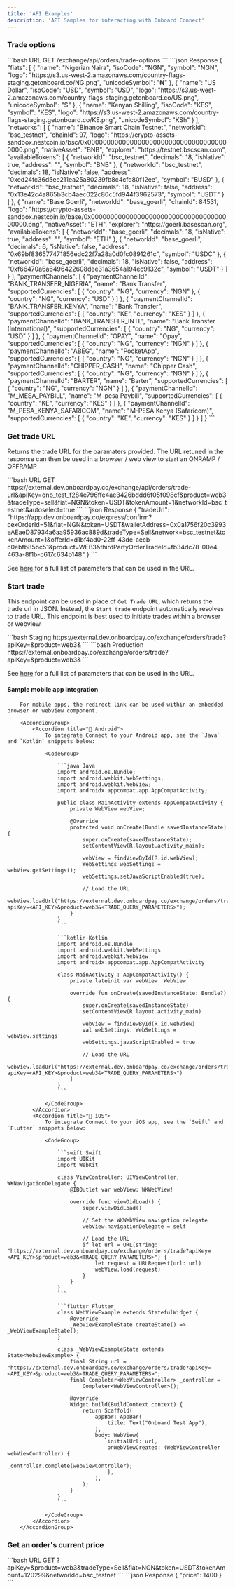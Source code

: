 ```yaml
---
title: 'API Examples'
description: 'API Samples for interacting with Onboard Connect'
---
```



### Trade options

<AccordionGroup>
    <Accordion title="Sample Request">
        ```bash URL
        GET /exchange/api/orders/trade-options
        ```
    </Accordion>
    <Accordion title="Sample Response">
        ```json Response
        {
            "fiats": [
                {
                    "name": "Nigerian Naira",
                    "isoCode": "NGN",
                    "symbol": "NGN",
                    "logo": "https://s3.us-west-2.amazonaws.com/country-flags-staging.getonboard.co/NG.png",
                    "unicodeSymbol": "₦"
                },
                {
                    "name": "US Dollar",
                    "isoCode": "USD",
                    "symbol": "USD",
                    "logo": "https://s3.us-west-2.amazonaws.com/country-flags-staging.getonboard.co/US.png",
                    "unicodeSymbol": "$"
                },
                {
                    "name": "Kenyan Shilling",
                    "isoCode": "KES",
                    "symbol": "KES",
                    "logo": "https://s3.us-west-2.amazonaws.com/country-flags-staging.getonboard.co/KE.png",
                    "unicodeSymbol": "KSh"
                }
            ],
            "networks": [
                {
                    "name": "Binance Smart Chain Testnet",
                    "networkId": "bsc_testnet",
                    "chainId": 97,
                    "logo": "https://crypto-assets-sandbox.nestcoin.io/bsc/0x0000000000000000000000000000000000000000.png",
                    "nativeAsset": "BNB",
                    "explorer": "https://testnet.bscscan.com",
                    "availableTokens": [
                        {
                            "networkId": "bsc_testnet",
                            "decimals": 18,
                            "isNative": true,
                            "address": "",
                            "symbol": "BNB"
                        },
                        {
                            "networkId": "bsc_testnet",
                            "decimals": 18,
                            "isNative": false,
                            "address": "0xed24fc36d5ee211ea25a80239fb8c4cfd80f12ee",
                            "symbol": "BUSD"
                        },
                        {
                            "networkId": "bsc_testnet",
                            "decimals": 18,
                            "isNative": false,
                            "address": "0x13e42c4a865b3cb4aec022c80c5fd944f3962573",
                            "symbol": "USDT"
                        }
                    ]
                },
                {
                    "name": "Base Goerli",
                    "networkId": "base_goerli",
                    "chainId": 84531,
                    "logo": "https://crypto-assets-sandbox.nestcoin.io/base/0x0000000000000000000000000000000000000000.png",
                    "nativeAsset": "ETH",
                    "explorer": "https://goerli.basescan.org",
                    "availableTokens": [
                        {
                            "networkId": "base_goerli",
                            "decimals": 18,
                            "isNative": true,
                            "address": "",
                            "symbol": "ETH"
                        },
                        {
                            "networkId": "base_goerli",
                            "decimals": 6,
                            "isNative": false,
                            "address": "0x69bf836577471856edc22f7a28a0d0fc0891261c",
                            "symbol": "USDC"
                        },
                        {
                            "networkId": "base_goerli",
                            "decimals": 18,
                            "isNative": false,
                            "address": "0xf66470a6a6496422608dee31a3654a194ec9132c",
                            "symbol": "USDT"
                        }
                    ]
                }
            ],
            "paymentChannels": [
                {
                    "paymentChannelId": "BANK_TRANSFER_NIGERIA",
                    "name": "Bank Transfer",
                    "supportedCurrencies": [
                        {
                            "country": "NG",
                            "currency": "NGN"
                        },
                        {
                            "country": "NG",
                            "currency": "USD"
                        }
                    ]
                },
                {
                    "paymentChannelId": "BANK_TRANSFER_KENYA",
                    "name": "Bank Transfer",
                    "supportedCurrencies": [
                        {
                            "country": "KE",
                            "currency": "KES"
                        }
                    ]
                },
                {
                    "paymentChannelId": "BANK_TRANSFER_INTL",
                    "name": "Bank Transfer (International)",
                    "supportedCurrencies": [
                        {
                            "country": "NG",
                            "currency": "USD"
                        }
                    ]
                },
                {
                    "paymentChannelId": "OPAY",
                    "name": "Opay",
                    "supportedCurrencies": [
                        {
                            "country": "NG",
                            "currency": "NGN"
                        }
                    ]
                },
                {
                    "paymentChannelId": "ABEG",
                    "name": "PocketApp",
                    "supportedCurrencies": [
                        {
                            "country": "NG",
                            "currency": "NGN"
                        }
                    ]
                },
                {
                    "paymentChannelId": "CHIPPER_CASH",
                    "name": "Chipper Cash",
                    "supportedCurrencies": [
                        {
                            "country": "NG",
                            "currency": "NGN"
                        }
                    ]
                },
                {
                    "paymentChannelId": "BARTER",
                    "name": "Barter",
                    "supportedCurrencies": [
                        {
                            "country": "NG",
                            "currency": "NGN"
                        }
                    ]
                },
                {
                    "paymentChannelId": "M_MESA_PAYBILL",
                    "name": "M-pesa Paybill",
                    "supportedCurrencies": [
                        {
                            "country": "KE",
                            "currency": "KES"
                        }
                    ]
                },
                {
                    "paymentChannelId": "M_PESA_KENYA_SAFARICOM",
                    "name": "M-PESA Kenya (Safaricom)",
                    "supportedCurrencies": [
                        {
                            "country": "KE",
                            "currency": "KES"
                        }
                    ]
                }
            ]
        }
```
    </Accordion>
</AccordionGroup>

### Get trade URL

Returns the trade URL for the paramaters provided. The URL retuned in the response can then be used in a browser / web view to start an ONRAMP / OFFRAMP

<AccordionGroup>
    <Accordion title="Sample Parameters">
        ```bash URL
GET https://external.dev.onboardpay.co/exchange/api/orders/trade-url&apiKey=onb_test_f284e796ffe4ae3426bddd6f05f098cf&product=web3&tradeType=sell&fiat=NGN&token=USDT&tokenAmount=1&networkId=bsc_testnet&autoselect=true
```
    </Accordion>
    <Accordion title="Sample Response">
        ```json Response
        {
            "tradeUrl": "https://app.dev.onboardpay.co/express/confirm?cexOrderId=51&fiat=NGN&token=USDT&walletAddress=0x0a1756f20c3993eAEaeD87934a6aa95936ac889d&tradeType=Sell&network=bsc_testnet&tokenAmount=1&offerId=d1bf4ad0-22ff-43de-aecb-c0ebfb85bc51&product=WEB3&thirdPartyOrderTradeId=fb34dc78-00e4-463a-8f1b-c617c634b148"
        }
```
    </Accordion>
</AccordionGroup>

See [here](/onboard-exchange/connect/query-parameters) for a full list of parameters that can be used in the URL.


### Start trade

This endpoint can be used in place of `Get Trade URL`, which returns the trade url in JSON. Instead, the `Start trade` endpoint automatically resolves to trade URL. This endpoint is best used to initiate trades within a browser or webview.

<CodeGroup>
    ```bash Staging
    https://external.dev.onboardpay.co/exchange/orders/trade?apiKey=<API_KEY>&product=web3&<TRADE_QUERY_PARAMETERS>
    ```
    ```bash Production
    https://external.onboardpay.co/exchange/orders/trade?apiKey=<API_KEY>&product=web3&<TRADE_QUERY_PARAMETERS>
    ```
    </CodeGroup>

See [here](/onboard-exchange/connect/query-parameters) for a full list of parameters that can be used in the URL.

#### Sample mobile app integration
        For mobile apps, the redirect link can be used within an embedded browser or webview component.

        <AccordionGroup>
            <Accordion title="🤖 Android">
                To integrate Connect to your Android app, see the `Java` and `Kotlin` snippets below:

                <CodeGroup>

                    ```java Java
                    import android.os.Bundle;
                    import android.webkit.WebSettings;
                    import android.webkit.WebView;
                    import androidx.appcompat.app.AppCompatActivity;

                    public class MainActivity extends AppCompatActivity {
                        private WebView webView;

                        @Override
                        protected void onCreate(Bundle savedInstanceState) {
                            super.onCreate(savedInstanceState);
                            setContentView(R.layout.activity_main);

                            webView = findViewById(R.id.webView);
                            WebSettings webSettings = webView.getSettings();
                            webSettings.setJavaScriptEnabled(true);

                            // Load the URL
                            webView.loadUrl("https://external.dev.onboardpay.co/exchange/orders/trade?apiKey=<API_KEY>&product=web3&<TRADE_QUERY_PARAMETERS>");
                        }
                    }
                    ```

                    ```kotlin Kotlin
                    import android.os.Bundle
                    import android.webkit.WebSettings
                    import android.webkit.WebView
                    import androidx.appcompat.app.AppCompatActivity

                    class MainActivity : AppCompatActivity() {
                        private lateinit var webView: WebView

                        override fun onCreate(savedInstanceState: Bundle?) {
                            super.onCreate(savedInstanceState)
                            setContentView(R.layout.activity_main)

                            webView = findViewById(R.id.webView)
                            val webSettings: WebSettings = webView.settings
                            webSettings.javaScriptEnabled = true

                            // Load the URL
                            webView.loadUrl("https://external.dev.onboardpay.co/exchange/orders/trade?apiKey=<API_KEY>&product=web3&<TRADE_QUERY_PARAMETERS>")
                        }
                    }
                    ```

                </CodeGroup>
            </Accordion>
            <Accordion title="🍏 iOS">
                To integrate Connect to your iOS app, see the `Swift` and `Flutter` snippets below:

                <CodeGroup>

                    ```swift Swift
                    import UIKit
                    import WebKit

                    class ViewController: UIViewController, WKNavigationDelegate {
                        @IBOutlet var webView: WKWebView!

                        override func viewDidLoad() {
                            super.viewDidLoad()

                            // Set the WKWebView navigation delegate
                            webView.navigationDelegate = self

                            // Load the URL
                            if let url = URL(string: "https://external.dev.onboardpay.co/exchange/orders/trade?apiKey=<API_KEY>&product=web3&<TRADE_QUERY_PARAMETERS>") {
                                let request = URLRequest(url: url)
                                webView.load(request)
                            }
                        }
                    }
                    ```

                    ```flutter Flutter
                    class WebViewExample extends StatefulWidget {
                        @override
                        _WebViewExampleState createState() => _WebViewExampleState();
                    }

                    class _WebViewExampleState extends State<WebViewExample> {
                        final String url = "https://external.dev.onboardpay.co/exchange/orders/trade?apiKey=<API_KEY>&product=web3&<TRADE_QUERY_PARAMETERS>";
                        final Completer<WebViewController> _controller =
                            Completer<WebViewController>();

                        @override
                        Widget build(BuildContext context) {
                            return Scaffold(
                                appBar: AppBar(
                                    title: Text("Onboard Test App"),
                                ),
                                body: WebView(
                                    initialUrl: url,
                                    onWebViewCreated: (WebViewController webViewController) {
                                    _controller.complete(webViewController);
                                    },
                                ),
                            );
                        }
                    }
                    ```

                </CodeGroup>
            </Accordion>
        </AccordionGroup>

### Get an order's current price

<AccordionGroup>
    <Accordion title="Sample Parameters">
        ```bash URL
GET ?apiKey=&product=web3&tradeType=Sell&fiat=NGN&token=USDT&tokenAmount=120299&networkId=bsc_testnet
```
    </Accordion>
    <Accordion title="Sample Response">
        ```json Response
        {
            "price": 1400
        }
```
    </Accordion>
</AccordionGroup>